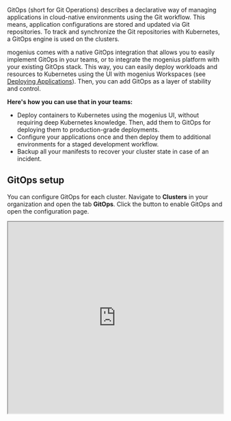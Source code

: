GitOps (short for Git Operations) describes a declarative way of managing applications in cloud-native environments using the Git workflow. This means, application configurations are stored and updated via Git repositories. To track and synchronize the Git repositories with Kubernetes, a GitOps engine is used on the clusters.  

mogenius comes with a native GitOps integration that allows you to easily implement GitOps in your teams, or to integrate the mogenius platform with your existing GitOps stack. This way, you can easily deploy workloads and resources to Kubernetes using the UI with mogenius Workspaces (see [Deploying Applications](https://docs.mogenius.com/deploying-applications)). Then, you can add GitOps as a layer of stability and control.  

**Here's how you can use that in your teams:**
- Deploy containers to Kubernetes using the mogenius UI, without requiring deep Kubernetes knowledge. Then, add them to GitOps for deploying them to production-grade deployments.
- Configure your applications once and then deploy them to additional environments for a staged development workflow.
- Backup all your manifests to recover your cluster state in case of an incident.

## GitOps setup

You can configure GitOps for each cluster. Navigate to **Clusters** in your organization and open the tab **GitOps**. Click the button to enable GitOps and open the configuration page.

<iframe width="100%" height="448" src="https://www.loom.com/embed/48155d88151f4c74b5d5f58c5bb4d65a?sid=49c80287-83c9-46cb-ad04-523155ca7e13" allowfullscreen style={{background: "#fff", borderRadius: "16px"}} />

<Steps>
  <Step title="Set up Argo and Sealed Secrets">
    mogenius comes with a pre-configured stack for enabling GitOps consisting of two main applications:

    1. Argo: mogenius relies on the open-source project [Argo](https://github.com/argoproj/argo-cd) as the GitOps engine.  
    2. Sealed Secrets: To securely synchronize secrets with Git, mogenius uses [Sealed Secrets](https://github.com/bitnami-labs/sealed-secrets) to encrypt secrets when transferring them to Git.

    The setup form uses defaults that should work out of the box. You can overwrite them to customize the installation.

    <Tip>
    Already have Argo and/or Sealed Secrets installed on your cluster? If possible, mogenius detects existing installations and updates the settings in the setup form. Check the default values and adjust them if they don't match your installation.
    </Tip>
  </Step>

  <Step title="Connect a Github repository">
    Your applications on a cluster will be synced with a repository on Github.  
    To set it up, first go to Github.com and perform the following steps:  
    - Create a new repository and make sure it has a branch.  
    - Create a Personal Access Token. It requires at least `read/write` permissions on `Contents`. This way mogenius can commit changes on applications to the repository. If you want to use pull requests instead, make sure that the access token has `read/write` permissions for `Pull Requests` as well. Make sure to copy the PAT to a safe location.

    <Tip>
    You can use the same repository for multiple clusters. Your applications will be managed using the following structure for folders and files:  
    `your-repository/mogenius/CLUSTER/APPLICATION/application.yaml`
    </Tip>

    Now, in your GitOps settings in mogenius, click **Connect repository** and follow the steps:  
    - Enter a name for the repository.  
    - Enter the Personal Access Token.  
    - Your username and a dropdown to select your repository will load. In the dropdown, search for your GitOps repository and select it.  
    - Set the commit behavior: By default, mogenius will commit changes directly on the branch of your application. Activate the toggle to create pull requests instead.  
    - Save your settings to connect the repository.
  </Step>

  <Step title="GitOps is now enabled for your cluster 🎉">
    You can proceed with creating applications.
  </Step>
</Steps>

## Applications

Your workloads and resources in Kubernetes are tracked in GitOps as applications. Each application consists of one or more resources.

Typical examples for how applications can be defined:
- A deployment for your container, plus Ingress, Service, and Secrets that are used by the deployment.
- A platform deployment consisting of several microservices.

You can create applications in your cluster settings as an admin, or within Workspaces. In your cluster, scroll to the bottom of your **GitOps** page. In a Workspace, navigate to the page **GitOps applications**. Click the button **Create application** to configure a new application.

<iframe width="100%" height="448" src="https://www.loom.com/embed/76c7f4b762e34fc8b176365e8e417fac?sid=15929eca-ee25-496e-b5be-ca530f0a882b" allowfullscreen style={{background: "#fff", borderRadius: "16px"}} />

Here's how it works:  
- Enter a name for your application. This is how it will be displayed in mogenius and it will be added as a folder to your Git repository.  
- From the list of namespaces on your cluster, select the resources that you want to include in your application. You can select one namespace per application. Inside a namespace you can select all resources, or a selected list of resources.  
- Confirm to create your application.  

Your application is now added to the list, and the selected resources are stored in `application.yaml` in your Git repository. It can take a few minutes until Argo has synchronized it, and you'll see a loading animation in the meantime. Once it is synced, you'll see the status of your application and all included resources.

## Working with GitOps in mogenius

When workloads or resources in your Workspaces are part of an application (i.e. managed via GitOps), a status object `Application` will be shown. This indicates the sync status of the directory and the application. If an error occurs, you can hover over the status to view the error message.

### Updating workloads

<iframe width="100%" height="448" src="https://www.loom.com/embed/c16786de4bad439584286232993b1161?sid=6d5beb87-ad84-48aa-83e1-30007d81fc51" allowfullscreen style={{background: "#fff", borderRadius: "16px"}} />

You can continue using the mogenius UI to change configurations such as environment variables, resource limits, health checks, or YAML manifests on any resource. When saving changes, mogenius detects that GitOps is enabled for the resource and will update the corresponding `application.yaml` in Git. This follows the commit behavior defined in your cluster settings (direct commit or pull request). Changes are not applied directly to the cluster but will be synced by Argo within a few minutes. You can monitor this sync using the Application status.

### GitOps log

You can track the history and changes of your `application.yaml` using the **GitOps log**. It is available on any resource managed by a GitOps application and shows commits and pull requests.